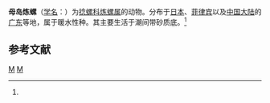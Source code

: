 {{Speciesbox
| genus = Obrussena
| species = moeshimaenesis
| authority = (Habe, 1952)<ref name='id10514'>{{cite web| url =http://www.bioinfo.cn/db05/BjdwSpecies.php?action=view&id=10514| title =母岛炼螺| work =《中国动物物种编目数据库》| publisher =中国科学院微生物研究所| author =中国科学院动物研究所| accessdate =2009-04-28| deadurl =yes| archiveurl =https://web.archive.org/web/20160305003256/http://www.bioinfo.cn/db05/BjdwSpecies.php?action=view&id=10514| archivedate =2016-03-05}}</ref>
}}

'''母岛炼螺'''（[[学名|学名]]：{{lang|la|''Obrussena moeshimaenesis''}}）为[[捻螺科|捻螺科]][[炼螺属|炼螺属]]的动物。分布于[[日本|日本]]、[[菲律宾|菲律宾]]以及[[中国大陆|中国大陆]]的[[广东|广东]]等地，属于暖水性种。其主要生活于潮间带砂质底。<ref name='id10514'/>

== 参考文献 ==
{{reflist}}

{{Taxonbar}}

[[Category:1952年描述的动物|M]]
[[Category:炼螺属|M]]


{{软体动物小作品}}